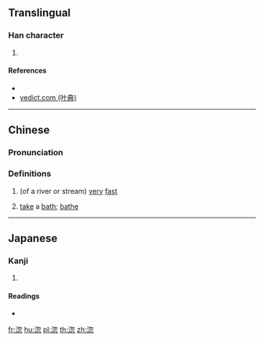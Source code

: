 {{character info/new}}
==Translingual==

===Han character===
{{Han char|rn=85|rad=水|as=08|sn=11|four=37132|canj=EPHP|ids=⿰氵忽}}

# {{defn|Han|sort=水08}}

====References====
* {{Han ref|kx=0632.070|dkj=17691|dj=1035.020|hdz=31657.020|uh=6DF4|ud=28148|bh=D5F5|bd=54773}}
* [http://yedict.com/htm/6D/6DF4.htm yedict.com (叶典)]

----

==Chinese==
{{zh-forms}}

===Pronunciation===
{{zh-pron
|m=hū
|c=fat1
|mc=y
|oc=y
|ma=
|cat=a,v
}}

===Definitions===
{{zh-hanzi}}

# (of a river or stream) [[very]] [[fast]]
# {{lb|zh|dialect}} [[take]] a [[bath]]; [[bathe]]

----

==Japanese==

===Kanji===
{{ja-kanji|grade=|rs=水08}}

# {{defn|lang=ja|sort=水08}}

====Readings====
* {{ja-readings|on=[[おつ]] (otsu), [[おち]] (ochi), [[こつ]] (kotsu), [[こち]] (kochi)|kun=}}

[[fr:淴]]
[[hu:淴]]
[[pl:淴]]
[[th:淴]]
[[zh:淴]]